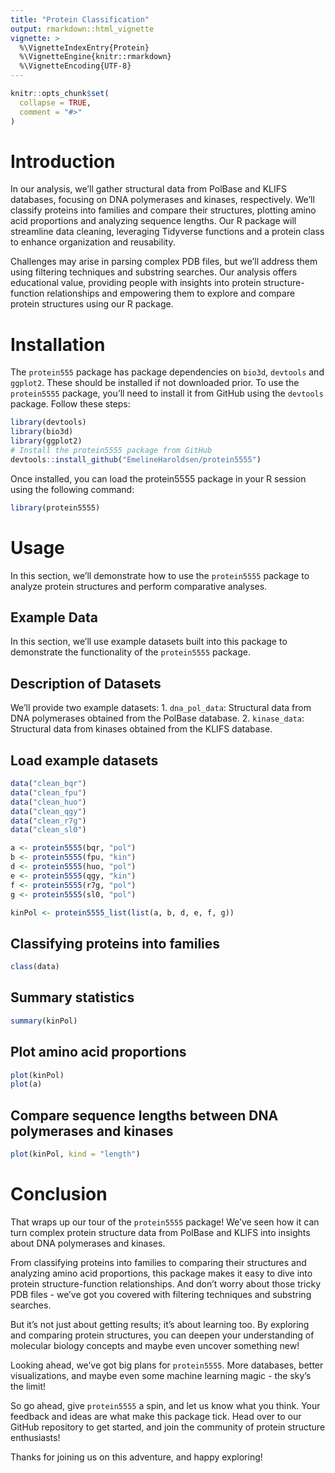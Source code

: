 ```yaml
---
title: "Protein Classification"
output: rmarkdown::html_vignette
vignette: >
  %\VignetteIndexEntry{Protein}
  %\VignetteEngine{knitr::rmarkdown}
  %\VignetteEncoding{UTF-8}
---
```


```r
knitr::opts_chunk$set(
  collapse = TRUE,
  comment = "#>"
)
```

# Introduction

In our analysis, we'll gather structural data from PolBase and KLIFS databases, focusing on DNA polymerases and kinases, respectively. We'll classify proteins into families and compare their structures, plotting amino acid proportions and analyzing sequence lengths. Our R package will streamline data cleaning, leveraging Tidyverse functions and a protein class to enhance organization and reusability.

Challenges may arise in parsing complex PDB files, but we'll address them using filtering techniques and substring searches. Our analysis offers educational value, providing people with insights into protein structure-function relationships and empowering them to explore and compare protein structures using our R package.

# Installation
The `protein555` package has package dependencies on `bio3d`, `devtools` and `ggplot2`. These should be installed if not downloaded prior. To use the `protein5555` package, you'll need to install it from GitHub using the `devtools` package. Follow these steps:

```r
library(devtools)
library(bio3d)
library(ggplot2)
# Install the protein5555 package from GitHub
devtools::install_github("EmelineHaroldsen/protein5555")
```

Once installed, you can load the protein5555 package in your R session using the following command:

```r
library(protein5555)
```

# Usage

In this section, we'll demonstrate how to use the `protein5555` package to analyze protein structures and perform comparative analyses.

## Example Data

In this section, we'll use example datasets built into this package to demonstrate the functionality of the `protein5555` package. 

## Description of Datasets

We'll provide two example datasets:
1. `dna_pol_data`: Structural data from DNA polymerases obtained from the PolBase database.
2. `kinase_data`: Structural data from kinases obtained from the KLIFS database.

## Load example datasets
```r
data("clean_bqr")
data("clean_fpu")
data("clean_huo")
data("clean_qgy")
data("clean_r7g")
data("clean_sl0")

a <- protein5555(bqr, "pol")
b <- protein5555(fpu, "kin")
d <- protein5555(huo, "pol")
e <- protein5555(qgy, "kin")
f <- protein5555(r7g, "pol")
g <- protein5555(sl0, "pol")

kinPol <- protein5555_list(list(a, b, d, e, f, g))
```

## Classifying proteins into families
```r
class(data)
```

## Summary statistics
```r
summary(kinPol)
```

## Plot amino acid proportions
```r
plot(kinPol)
plot(a)
```

## Compare sequence lengths between DNA polymerases and kinases
```r
plot(kinPol, kind = "length")
```

# Conclusion

That wraps up our tour of the `protein5555` package! We've seen how it can turn complex protein structure data from PolBase and KLIFS into insights about DNA polymerases and kinases.

From classifying proteins into families to comparing their structures and analyzing amino acid proportions, this package makes it easy to dive into protein structure-function relationships. And don't worry about those tricky PDB files - we've got you covered with filtering techniques and substring searches.

But it's not just about getting results; it's about learning too. By exploring and comparing protein structures, you can deepen your understanding of molecular biology concepts and maybe even uncover something new!

Looking ahead, we've got big plans for `protein5555`. More databases, better visualizations, and maybe even some machine learning magic - the sky's the limit!

So go ahead, give `protein5555` a spin, and let us know what you think. Your feedback and ideas are what make this package tick. Head over to our GitHub repository to get started, and join the community of protein structure enthusiasts!

Thanks for joining us on this adventure, and happy exploring!
